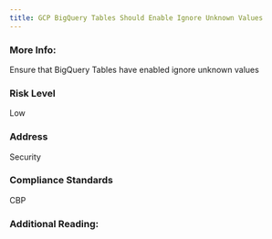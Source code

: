 ```yaml
---
title: GCP BigQuery Tables Should Enable Ignore Unknown Values
---
```


### More Info:

Ensure that BigQuery Tables have enabled ignore unknown values

### Risk Level

Low

### Address

Security

### Compliance Standards

CBP

### Additional Reading:
